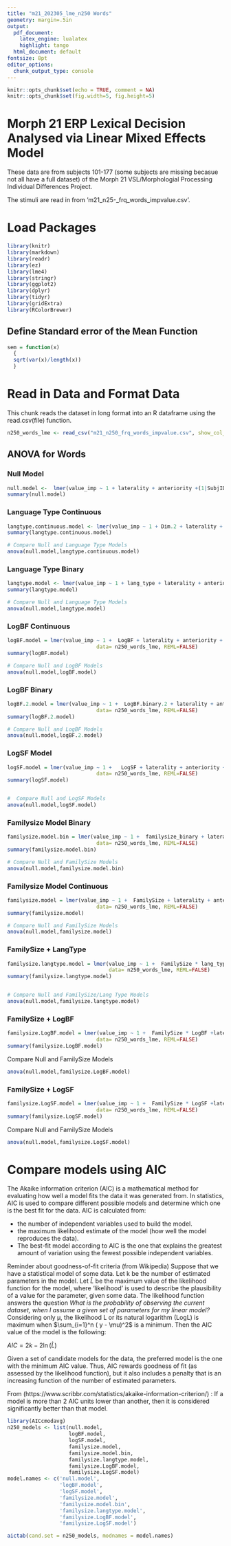 ```yaml
---
title: "m21_202305_lme_n250 Words"
geometry: margin=.5in
output:
  pdf_document:
    latex_engine: lualatex
    highlight: tango
  html_document: default
fontsize: 8pt
editor_options: 
  chunk_output_type: console
---
```


```r
knitr::opts_chunk$set(echo = TRUE, comment = NA)
knitr::opts_chunk$set(fig.width=5, fig.height=5)
```

# Morph 21 ERP Lexical Decision  Analysed via Linear Mixed Effects Model

These data are from subjects 101-177 (some subjects are missing becasue not all have a full dataset) of the Morph 21 VSL/Morphologial Processing Individual Differences Project.  

The stimuli are read in from 'm21_n25-_frq_words_impvalue.csv'.  

# Load Packages

```r
library(knitr)
library(markdown)
library(readr)
library(ez)
library(lme4)
library(stringr)
library(ggplot2)
library(dplyr)
library(tidyr)
library(gridExtra)
library(RColorBrewer)
```

## Define Standard error of the Mean Function

```r
sem = function(x)
  {
  sqrt(var(x)/length(x))
  }
```


# Read in Data and Format Data

This chunk reads the dataset in long format into an R dataframe using the read.csv(file) function.


```r
n250_words_lme <- read_csv("m21_n250_frq_words_impvalue.csv", show_col_types = FALSE)
```

## ANOVA for Words

### Null Model

```r

null.model <-  lmer(value_imp ~ 1 + laterality + anteriority +(1|SubjID) + (1|STIM), data = n250_words_lme,REML=FALSE)
summary(null.model)
```

### Language Type Continuous

```r
langtype.continuous.model <- lmer(value_imp ~ 1 + Dim.2 + laterality + anteriority +(1|SubjID) + (1|STIM), data = n250_words_lme,REML=FALSE)
summary(langtype.continuous.model)

# Compare Null and Language Type Models
anova(null.model,langtype.continuous.model)
```


### Language Type Binary

```r
langtype.model <- lmer(value_imp ~ 1 + lang_type + laterality + anteriority +(1|SubjID) + (1|STIM), data = n250_words_lme,REML=FALSE)
summary(langtype.model)

# Compare Null and Language Type Models
anova(null.model,langtype.model)
```


### LogBF Continuous

```r

logBF.model = lmer(value_imp ~ 1 +  LogBF + laterality + anteriority + (1|SubjID) + (1|STIM), 
                             data= n250_words_lme, REML=FALSE)
summary(logBF.model)

# Compare Null and LogBF Models
anova(null.model,logBF.model)
```

### LogBF Binary

```r

logBF.2.model = lmer(value_imp ~ 1 +  LogBF.binary.2 + laterality + anteriority + (1|SubjID) + (1|STIM), 
                             data= n250_words_lme, REML=FALSE)
summary(logBF.2.model)

# Compare Null and LogBF Models
anova(null.model,logBF.2.model)
```


### LogSF Model

```r
logSF.model = lmer(value_imp ~ 1 +   LogSF + laterality + anteriority + (1|SubjID) + (1|STIM), 
                             data= n250_words_lme, REML=FALSE)
summary(logSF.model)


#  Compare Null and LogSF Models
anova(null.model,logSF.model)
```


### Familysize Model Binary

```r
familysize.model.bin = lmer(value_imp ~ 1 +  familysize_binary + laterality + anteriority + (1|SubjID) + (1|STIM), 
                             data= n250_words_lme, REML=FALSE)
summary(familysize.model.bin)

# Compare Null and FamilySize Models
anova(null.model,familysize.model.bin)
```

### Familysize Model Continuous

```r
familysize.model = lmer(value_imp ~ 1 +  FamilySize + laterality + anteriority + (1|SubjID) + (1|STIM), 
                             data= n250_words_lme, REML=FALSE)
summary(familysize.model)

# Compare Null and FamilySize Models
anova(null.model,familysize.model)
```


### FamilySize  + LangType 

```r
familysize.langtype.model = lmer(value_imp ~ 1 +  FamilySize * lang_type + laterality + anteriority + (1|SubjID) + (1|STIM),
                                 data= n250_words_lme, REML=FALSE)
summary(familysize.langtype.model)


# Compare Null and FamilySize/Lang Type Models
anova(null.model,familysize.langtype.model)
```

### FamilySize + LogBF

```r
familysize.LogBF.model = lmer(value_imp ~ 1 +  FamilySize * LogBF +laterality + anteriority + (1|SubjID) + (1|STIM), 
                             data= n250_words_lme, REML=FALSE)
summary(familysize.LogBF.model)
```

Compare Null and FamilySize Models

```r
anova(null.model,familysize.LogBF.model)
```

### FamilySize + LogSF


```r
familysize.LogSF.model = lmer(value_imp ~ 1 +  FamilySize * LogSF +laterality + anteriority + (1|SubjID) + (1|STIM), 
                             data= n250_words_lme, REML=FALSE)
summary(familysize.LogSF.model)
```

Compare Null and FamilySize Models

```r
anova(null.model,familysize.LogSF.model)
```

# Compare models using AIC

The Akaike information criterion (AIC) is a mathematical method for evaluating how well a model fits the data it was generated from. In statistics, AIC is used to compare different possible models and determine which one is the best fit for the data. AIC is calculated from:

  - the number of independent variables used to build the model.
  - the maximum likelihood estimate of the model (how well the model reproduces the data).
  - The best-fit model according to AIC is the one that explains the greatest amount of variation using the fewest possible independent variables.

Reminder about goodness-of-fit criteria (from Wikipedia)
Suppose that we have a statistical model of some data. Let k be the number of estimated parameters in the model. Let $\hat {L}$  be the maximum value of the likelihood function for the model, where 'likelihood' is used to describe the plausibility of a value for the parameter, given some data. The likelihood function answers the question *What is the probability of observing the current dataset, when I assume a given set of parameters for my linear model?*  Considering only μ, the likelihood L or its natural logarithm (LogL) is maximum when $\sum_{i=1}^n ( y - \mu)^2$ is a minimum.  Then the AIC value of the model is the following:

$AIC =2k-2\ln(\hat {L})$

Given a set of candidate models for the data, the preferred model is the one with the minimum AIC value. Thus, AIC rewards goodness of fit (as assessed by the likelihood function), but it also includes a penalty that is an increasing function of the number of estimated parameters. 


From (https://www.scribbr.com/statistics/akaike-information-criterion/) : If a model is more than 2 AIC units lower than another, then it is considered significantly better than that model.


```r
library(AICcmodavg)
n250_models <- list(null.model, 
                    logBF.model, 
                    logSF.model, 
                    familysize.model, 
                    familysize.model.bin,
                    familysize.langtype.model,
                    familysize.LogBF.model,
                    familysize.LogSF.model)
model.names <- c('null.model', 
                 'logBF.model', 
                 'logSF.model', 
                 'familysize.model', 
                 'familysize.model.bin',
                 'familysize.langtype.model',
                 'familysize.LogBF.model', 
                 'familysize.LogSF.model')

aictab(cand.set = n250_models, modnames = model.names)

```
